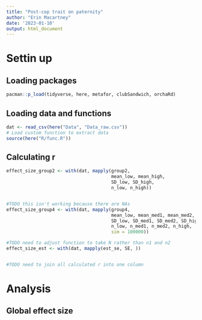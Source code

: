 ```yaml
---
title: "Post-cop trait on paternity"
author: "Erin Macartney"
date: '2023-01-10'
output: html_document
---
```

# Settin up {.tabset}

## Loading packages
```r
pacman::p_load(tidyverse, here, metafor, clubSandwich, orchaRd)
```

## Loading data and functions
```r
dat <- read_csv(here("Data", "Data_raw.csv"))
# Load custom function to extract data
source(here("R/func.R"))
```

## Calculating r
```r
effect_size_group2 <- with(dat, mapply(group2, 
                                       mean_low, mean_high, 
                                       SD_low, SD_high, 
                                       n_low, n_high))


#TODO this isn't working because there are NAs
effect_size_group4 <- with(dat, mapply(group4, 
                                       mean_low, mean_med1, mean_med2, mean_high,
                                       SD_low, SD_med1, SD_med2, SD_high,
                                       n_low, n_med1, n_med2, n_high,
                                       sim = 100000))

#TODO need to adjust function to take N rather than n1 and n2
effect_size_est <- with(dat, mapply(est_se, SE, ))


#TODO need to join all calculated r into one column
```

# Analysis {.tabset}

## Global effect size

